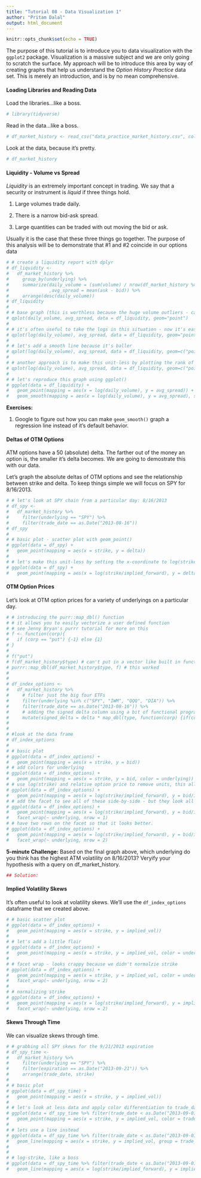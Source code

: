 ```yaml
---
title: "Tutorial 08 - Data Visualization 1"
author: "Pritam Dalal"
output: html_document
---
```


```r
knitr::opts_chunk$set(echo = TRUE)
```

The purpose of this tutorial is to introduce you to data visualization with the `ggplot2` package.  Visualization is a massive subject and we are only going to scratch the surface.  My approach will be to introduce this area by way of creating graphs that help us understand the *Option History Practice* data set.  This is merely an introduction, and is by no mean comprehensive.

#### Loading Libraries and Reading Data
Load the libraries...like a boss.
```r
# library(tidyverse)
```

Read in the data...like a boss.
```r
# df_market_history <- read_csv("data_practice_market_history.csv", col_types = cols())
```

Look at the data, because it's pretty.
```r
# df_market_history
```



#### Liquidity - Volume vs Spread

*Liquidity* is an extremely important concept in trading.  We say that a security or instrument is *liquid* if three things hold.

1. Large volumes trade daily.

2. There is a narrow bid-ask spread.

3. Large quantities can be traded with out moving the bid or ask.

Usually it is the case that these three things go together.  The purpose of this analysis will be to demonstrate that #1 and #2 coincide in our options data
```r
# # create a liquidity report with dplyr
# df_liquidity <-
#   df_market_history %>% 
#     group_by(underlying) %>% 
#     summarize(daily_volume = (sum(volume) / nrow(df_market_history %>% distinct(trade_date)))
#               ,avg_spread = mean(ask - bid)) %>% 
#     arrange(desc(daily_volume))
# df_liquidity
# 
# # base graph (this is worthless because the huge volume outliers - can you guess what they are?)
# qplot(daily_volume, avg_spread, data = df_liquidity, geom="point")
# 
# # it's often useful to take the logs in this situation - now it's easier to see that high volumes correlate with narrow sreads
# qplot(log(daily_volume), avg_spread, data = df_liquidity, geom="point")
# 
# # let's add a smooth line because it's baller
# qplot(log(daily_volume), avg_spread, data = df_liquidity, geom=c("point","smooth"))
# 
# # another approach is to make this unit-less by plotting the rank of the volume
# qplot(log(daily_volume), avg_spread, data = df_liquidity, geom=c("point","smooth"))
# 
# # let's reproduce this graph using ggplot()
# ggplot(data = df_liquidity) +
#   geom_point(mapping = aes(x = log(daily_volume), y = avg_spread)) +
#   geom_smooth(mapping = aes(x = log(daily_volume), y = avg_spread), se = FALSE, method = "loess")
```

**Exercises:**

1. Google to figure out how you can make `geom_smooth()` graph a regression line instead of it's default behavior.



#### Deltas of OTM Options
ATM options have a 50 (absolute) delta.  The farther out of the money an option is, the smaller it's delta becomes.  We are going to demostrate this with our data.

Let's graph the absolute deltas of OTM options and see the relationship between strike and delta.  To keep things simple we will focus on SPY for 8/16/2013.
```r
# # let's look at SPY chain from a particular day: 8/16/2013 
# df_spy <-
#   df_market_history %>% 
#     filter(underlying == "SPY") %>% 
#     filter(trade_date == as.Date("2013-08-16"))
# df_spy
# 
# # basic plot - scatter plot with geom_point()
# ggplot(data = df_spy) +
#   geom_point(mapping = aes(x = strike, y = delta))
# 
# # let's make this unit-less by setting the x-coordinate to log(strike/implied_forward) - this is sometimes referred to as the "log-strike" or "log-moniness".
# ggplot(data = df_spy) +
#   geom_point(mapping = aes(x = log(strike/implied_forward), y = delta))
```




#### OTM Option Prices
Let's look at OTM option prices for a variety of underlyings on a particular day.

```r
# # introducing the purr::map_dbl() function
# # it allows you to easily vectorize a user defined function
# # see Jenny Bryan's purrr tutorial for more on this
# f <- function(corp){
#   if (corp == "put") {-1} else {1}
# }
# 
# f("put")
# f(df_market_history$type) # can't put in a vector like built in functions
# purrr::map_dbl(df_market_history$type, f) # this worked
# 
# 
# df_index_options <- 
#   df_market_history %>% 
#     # filter just the big four ETFs
#     filter(underlying %in% c("SPY", "IWM", "QQQ", "DIA")) %>% 
#     filter(trade_date == as.Date("2013-08-16")) %>% 
#     # adding the signed delta column using a bit of functional programming
#     mutate(signed_delta = delta * map_dbl(type, function(corp) {if(corp == "put"){-1} else {1}}))
# 
# 
# #look at the data frame
# df_index_options
# 
# # basic plot
# ggplot(data = df_index_options) +
#   geom_point(mapping = aes(x = strike, y = bid))
# # add colors for underlying
# ggplot(data = df_index_options) +
#   geom_point(mapping = aes(x = strike, y = bid, color = underlying))
# # use log(strike) and relative option price to remove units, this allows for easier comparison
# ggplot(data = df_index_options) +
#   geom_point(mapping = aes(x = log(strike/implied_forward), y = bid/implied_forward, color = underlying))
# # add the facet to see all of these side-by-side - but they look all squished together.  
# ggplot(data = df_index_options) +
#   geom_point(mapping = aes(x = log(strike/implied_forward), y = bid/implied_forward, color = underlying)) +
#   facet_wrap(~ underlying, nrow = 1)
# # have two rows on the facet so that it looks better.
# ggplot(data = df_index_options) +
#   geom_point(mapping = aes(x = log(strike/implied_forward), y = bid/implied_forward, color = underlying)) +
#   facet_wrap(~ underlying, nrow = 2)
```


**5-minute Challenge:** Based on the final graph above, which underlying do you think has the highest ATM volatility on 8/16/2013?  Veryify your hypothesis with a query on df_market_history.

```r
## Solution:
```




#### Implied Volatility Skews
It's often useful to look at volatility skews.  We'll use the `df_index_options` dataframe that we created above.

```r
# # basic scatter plot
# ggplot(data = df_index_options) +
#   geom_point(mapping = aes(x = strike, y = implied_vol))
# 
# # let's add a little flair 
# ggplot(data = df_index_options) +
#   geom_point(mapping = aes(x = strike, y = implied_vol, color = underlying))
# 
# # facet wrap - looks crappy because we didn't normalzie strike 
# ggplot(data = df_index_options) +
#   geom_point(mapping = aes(x = strike, y = implied_vol, color = underlying)) +
#   facet_wrap(~ underlying, nrow = 2)
# 
# # normalizing strike 
# ggplot(data = df_index_options) +
#   geom_point(mapping = aes(x = log(strike/implied_forward), y = implied_vol, color = underlying)) +
#   facet_wrap(~ underlying, nrow = 2)
```


#### Skews Through Time
We can visualize skews through time.
```r
# # grabbing all SPY skews for the 9/21/2013 expiration
# df_spy_time <-
#   df_market_history %>% 
#     filter(underlying == "SPY") %>%
#     filter(expiration == as.Date("2013-09-21")) %>% 
#     arrange(trade_date, strike)
#   
# # basic plot
# ggplot(data = df_spy_time) +
#   geom_point(mapping = aes(x = strike, y = implied_vol))
# 
# # let's look at less data and apply color differentiation to trade_date
# ggplot(data = df_spy_time %>% filter(trade_date < as.Date("2013-09-01"))) +
#   geom_point(mapping = aes(x = strike, y = implied_vol, color = trade_date))
# 
# # lets use a line instead
# ggplot(data = df_spy_time %>% filter(trade_date < as.Date("2013-09-01"))) +
#   geom_line(mapping = aes(x = strike, y = implied_vol, group = trade_date, color = trade_date))
# 
# 
# # log-strike, like a boss
# ggplot(data = df_spy_time %>% filter(trade_date < as.Date("2013-09-01"))) +
#   geom_line(mapping = aes(x = log(strike/implied_forward), y = implied_vol, group = trade_date, color = trade_date))

```

